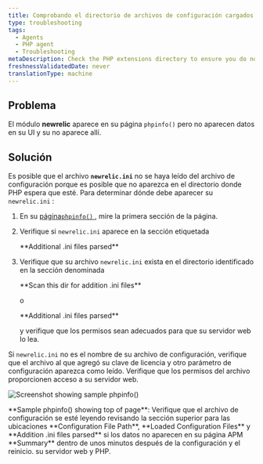 ```yaml
---
title: Comprobando el directorio de archivos de configuración cargados
type: troubleshooting
tags:
  - Agents
  - PHP agent
  - Troubleshooting
metaDescription: Check the PHP extensions directory to ensure you do not have a non-standard installation for the New Relic PHP agent.
freshnessValidatedDate: never
translationType: machine
---
```


## Problema

El módulo <DNT>**newrelic**</DNT> aparece en su página `phpinfo()` pero no aparecen datos en su UI y su <InlinePopover type="licenseKey"/>no aparece allí.

## Solución

Es posible que el archivo <DNT>**`newrelic.ini`**</DNT> no se haya leído del archivo de configuración porque es posible que no aparezca en el directorio donde PHP espera que esté. Para determinar dónde debe aparecer su `newrelic.ini` :

1. En su [página`phpinfo()` ](/docs/php/php-kb-103), mire la primera sección de la página.

2. Verifique si `newrelic.ini` aparece en la sección etiquetada

   <DNT>
     **Additional .ini files parsed**
   </DNT>

3. Verifique que su archivo `newrelic.ini` exista en el directorio identificado en la sección denominada

   <DNT>
     **Scan this dir for addition .ini files**
   </DNT>

   o

   <DNT>
     **Additional .ini files parsed**
   </DNT>

   y verifique que los permisos sean adecuados para que su servidor web lo lea.

Si `newrelic.ini` no es el nombre de su archivo de configuración, verifique que el archivo al que agregó su clave de licencia y otro parámetro de configuración aparezca como leído. Verifique que los permisos del archivo proporcionen acceso a su servidor web.

<img
  title="doc_example_phpinfo_top_0.png"
  alt="Screenshot showing sample phpinfo()"
  src="/images/apm_diagram_php-info.webp"
/>

<figcaption>
  <DNT>**Sample phpinfo() showing top of page**</DNT>: Verifique que el archivo de configuración se esté leyendo revisando la sección superior para las ubicaciones <DNT>**Configuration File Path**</DNT>, <DNT>**Loaded Configuration Files**</DNT> y <DNT>**Addition .ini files parsed**</DNT> si los datos no aparecen en su página APM <DNT>**Summary**</DNT> dentro de unos minutos después de la configuración y el reinicio. su servidor web y PHP.
</figcaption>
